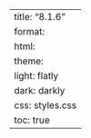 ---
title: "8.1.6"
format:
    html:
        theme:
            light: flatly
            dark: darkly
        css: styles.css
        toc: true
---